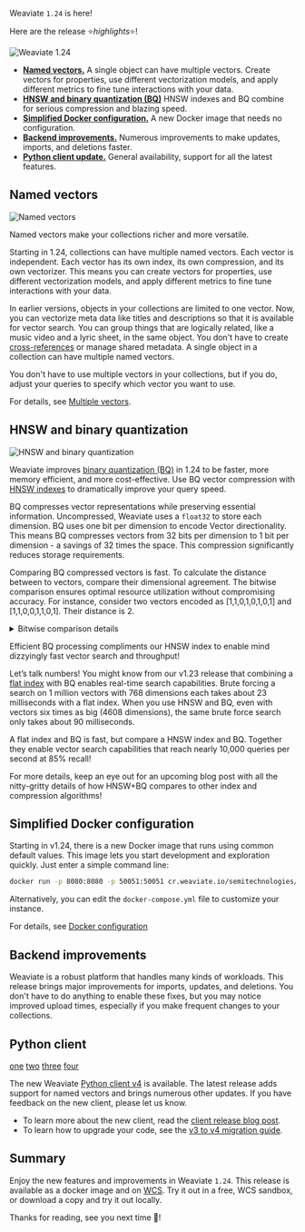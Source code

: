 Weaviate `1.24` is here!

Here are the release ⭐️*highlights*⭐️!

![Weaviate 1.24](./img/hero.png)

- [**Named vectors.**](/blog/weaviate-1-24-release#named-vectors) A single object can have multiple vectors. Create vectors for properties, use different vectorization models, and apply different metrics to fine tune interactions with your data.
- [**HNSW and binary quantization (BQ)**](/blog/weaviate-1-24-release#hnsw-and-binary-quantization) HNSW indexes and BQ combine for serious compression and blazing speed.
- [**Simplified Docker configuration.**](/blog/weaviate-1-24-release#simplified-docker-configuration) A new Docker image that needs no configuration. 
- [**Backend improvements.**](/blog/weaviate-1-24-release#backend-improvements) Numerous improvements to make updates, imports, and deletions faster.  
- [**Python client update.**](/blog/weaviate-1-24-release#python-client)  General availability, support for all the latest features.

## Named vectors

![Named vectors](./img/multi-vector.png)

Named vectors make your collections richer and more versatile.
 
Starting in 1.24, collections can have multiple named vectors. Each vector is independent. Each vector has its own index, its own compression, and its own vectorizer. This means you can create vectors for properties, use different vectorization models, and apply different metrics to fine tune interactions with your data.

In earlier versions, objects in your collections are limited to one vector. Now, you can vectorize meta data like titles and descriptions so that it is available for vector search. You can group things that are logically related, like a music video and a lyric sheet, in the same object. You don't have to create [cross-references](/developers/weaviate/manage-data/cross-references) or manage shared metadata. A single object in a collection can have multiple named vectors.

You don't have to use multiple vectors in your collections, but if you do, adjust your queries to specify which vector you want to use. 

For details, see [Multiple vectors](/developers/weaviate/config-refs/schema/multi-vector).

## HNSW and binary quantization 

![HNSW and binary quantization](./img/hnsw-and-bq.png)

Weaviate improves [binary quantization (BQ)](/developers/weaviate/configuration/bq-compression) in 1.24 to be faster, more memory efficient, and more cost-effective. Use BQ vector compression with [HNSW indexes](/developers/weaviate/concepts/vector-index#what-is-hierarchical-navigable-small-world-hnsw) to dramatically improve your query speed.

BQ compresses vector representations while preserving essential information. Uncompressed, Weaviate uses a `float32` to store each dimension. BQ uses one bit per dimension to encode Vector directionality. This means BQ compresses vectors from 32 bits per dimension to 1 bit per dimension - a savings of 32 times the space. This compression significantly reduces storage requirements.

Comparing BQ compressed vectors is fast. To calculate the distance between to vectors, compare their dimensional agreement. The bitwise comparison ensures optimal resource utilization without compromising accuracy. For instance, consider two vectors encoded as [1,1,0,1,0,1,0,1] and [1,1,0,0,1,1,0,1]. Their distance is 2.

<details>
  <summary>
    Bitwise comparison details
  </summary>

Compare each value in vector one with the corresponding value in vector two. If they are the same, score `0`. If they are different, score `1`. The distance between the vectors is the sum of the bitwise comparisons.
    
```
[1,1,0,1,0,1,0,1]
[1,1,0,0,1,1,0,1]
-----------------
 0+0+0+1+1+0+0+0 = 2
 ```

</details>

Efficient BQ processing compliments our HNSW index to enable mind dizzyingly fast vector search and throughput!

Let’s talk numbers! You might know from our v1.23 release that combining a [flat index](/developers/weaviate/concepts/vector-index#flat-index) with BQ enables real-time search capabilities. Brute forcing a search on 1 million vectors with 768 dimensions each takes about 23 milliseconds with a flat index. When you use HNSW and BQ, even with vectors six times as big (4608 dimensions), the same brute force search only takes about 90 milliseconds.

A flat index and BQ is fast, but compare a HNSW index and BQ. Together they enable vector search capabilities that reach nearly 10,000 queries per second at 85% recall!

For more details, keep an eye out for an upcoming blog post with all the nitty-gritty details of how HNSW+BQ compares to other index and compression algorithms!

## Simplified Docker configuration

Starting in v1.24, there is a new Docker image that runs using common default values. This image lets you start development and exploration quickly. Just enter a simple command line:

```bash
docker run -p 8080:8080 -p 50051:50051 cr.weaviate.io/semitechnologies/weaviate:1.24.1
```

Alternatively, you can edit the `docker-compose.yml` file to customize your instance.

For details, see [Docker configuration](/developers/weaviate/installation/docker-compose)

## Backend improvements

Weaviate is a robust platform that handles many kinds of workloads. This release brings major improvements for imports, updates, and deletions. You don't have to do anything to enable these fixes, but you may notice improved upload times, especially if you make frequent changes to your collections.

## Python client


[one](/developers/weaviate/client-libraries/python/index.md) 
[two](/developers/weaviate/client-libraries/python) 
[three](../developers/weaviate/client-libraries/python/index.md) 
[four](../developers/weaviate/client-libraries/python) 

The new Weaviate [Python client v4](/developers/weaviate/client-libraries/python/index.md) is available. The latest release adds support for named vectors and brings numerous other updates. If you have feedback on the new client, please let us know. 

- To learn more about the new client, read the [client release blog post](../2024-02-01-py-client-v4-release/index.mdx). 
- To learn how to upgrade your code, see the [v3 to v4 migration guide](/developers/weaviate/client-libraries/python/v3_v4_migration).

## Summary

Enjoy the new features and improvements in Weaviate `1.24`. This release is available as a docker image and on [WCS](https://console.weaviate.cloud/). Try it out in a free, WCS sandbox, or download a copy and try it out locally.

Thanks for reading, see you next time 👋!
